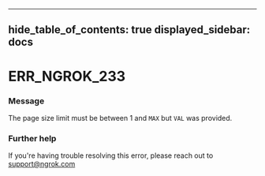 

---
hide_table_of_contents: true
displayed_sidebar: docs
---


# ERR_NGROK_233

### Message
The page size limit must be between 1 and `MAX` but `VAL` was provided.

<ErrorDetails />



### Further help
If you're having trouble resolving this error, please reach out to [support@ngrok.com](mailto:support@ngrok.com?subject=Help%20with%20ERR_NGROK_233)

